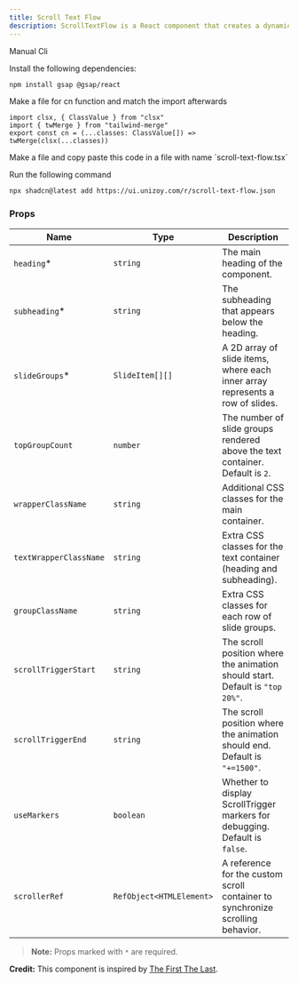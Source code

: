 ```yaml
---
title: Scroll Text Flow
description: ScrollTextFlow is a React component that creates a dynamic scrolling effect with text and slide groups. As users scroll, the component reveals and animates slides while displaying the specified heading and subheading.
---
```


<ComponentPreview
  name="scroll-text-flow-demo"
  className="[&_.preview>[data-orientation=vertical]]:sm:max-w-[70%]"
/>

<Tabs defaultValue="manual">

<TabsList>
  <TabsTrigger value="manual">Manual</TabsTrigger>
  <TabsTrigger value="cli">Cli</TabsTrigger>
</TabsList>

<TabsContent value="manual">

<Steps>

<Step>Install the following dependencies:</Step>

```bash
npm install gsap @gsap/react
```
<Step>Make a file for cn function and match the import afterwards</Step>

```tsx
import clsx, { ClassValue } from "clsx"
import { twMerge } from "tailwind-merge"
export const cn = (...classes: ClassValue[]) => twMerge(clsx(...classes))
```
<Step>
  Make a file and copy paste this code in a file with name `scroll-text-flow.tsx`
</Step>

<ComponentSource name="scroll-text-flow" />

</Steps>

</TabsContent>

<TabsContent value="cli">

<Steps>

<Step>Run the following command </Step>

```bash
npx shadcn@latest add https://ui.unizoy.com/r/scroll-text-flow.json
```

</Steps>

</TabsContent>

</Tabs>

### Props

| Name                     | Type                         | Description                                                                                                         |
| ------------------------ | ---------------------------- | ------------------------------------------------------------------------------------------------------------------- |
| `heading`*                | `string`                     | The main heading of the component.                                                                                   |
| `subheading`*             | `string`                     | The subheading that appears below the heading.                                                                       |
| `slideGroups`*            | `SlideItem[][]`              | A 2D array of slide items, where each inner array represents a row of slides.                                        |
| `topGroupCount`           | `number`                     | The number of slide groups rendered above the text container. Default is `2`.                                        |
| `wrapperClassName`        | `string`                     | Additional CSS classes for the main container.                                                                       |
| `textWrapperClassName`    | `string`                     | Extra CSS classes for the text container (heading and subheading).                                                   |
| `groupClassName`          | `string`                     | Extra CSS classes for each row of slide groups.                                                                      |
| `scrollTriggerStart`      | `string`                     | The scroll position where the animation should start. Default is `"top 20%"`.                                       |
| `scrollTriggerEnd`        | `string`                     | The scroll position where the animation should end. Default is `"+=1500"`.                                          |
| `useMarkers`              | `boolean`                    | Whether to display ScrollTrigger markers for debugging. Default is `false`.                                          |
| `scrollerRef`             | `RefObject<HTMLElement>`     | A reference for the custom scroll container to synchronize scrolling behavior.                                      |

> **Note:** Props marked with `*` are required.

<Callout className="my-6">

**Credit:** This component is inspired by [The First The Last](https://thefirstthelast.agency/).

</Callout>